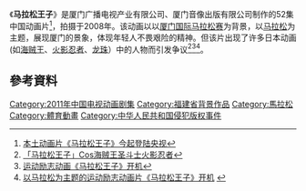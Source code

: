 {{expand|time=2015-06-15T08:02:38+00:00}}
{{noteTA|G1=DragonBall}}
{{Infobox animanga/Headerofja
|標題=马拉松王子
|image=
|size= 
|caption= 
|japanese= 
|english=
|romaji= 
|類型=[[励志|励志]]
}}
{{Infobox animanga/TVAnime
|原作=
|監督=
|腳本=
|人物設定=
|動畫製作=[[厦门音像出版有限公司|厦门音像出版有限公司]]、[[厦门广播电视产业有限公司|厦门广播电视产业有限公司]]
|製作=
|播放電視台={{flagicon|China}} [[中国中央电视台|CCTV]]等
|其他電視台=
|播放開始=2011年3月5日
|播放結束= 已结束
|話數=52集
|其他=
}}
{{Infobox animanga/Footerofja}}

《'''马拉松王子'''》是厦门广播电视产业有限公司、厦门音像出版有限公司制作的52集中国动画片<ref>[http://news.xmnn.cn/xmxw/201103/t20110305_1725272.htm 本土动画片《马拉松王子》今起登陆央视]{{dead link|date=2018年5月 |bot=InternetArchiveBot |fix-attempted=yes }}</ref>，拍摄于2008年。该动画以以[[厦门国际马拉松赛|厦门国际马拉松赛]]为背景，以[[马拉松|马拉松]]为主题，展现厦门的景象，体现年轻人不畏艰险的精神。但该片出现了许多日本动画(如[[海贼王|海贼王]]、[[火影忍者|火影忍者]]、[[龙珠|龙珠]]）中的人物而引发争议<ref>[http://comic.dbw.cn/system/2011/04/12/053095716.shtml 「马拉松王子」Cos海贼王圣斗士火影忍者]</ref><ref>[http://news.qhdnews.com/2008/1128/9832.shtml 运动励志动画《马拉松王子》开机]{{dead link|date=2018年5月 |bot=InternetArchiveBot |fix-attempted=yes }}</ref><ref>[http://www.fj.xinhuanet.com/nnews/2008-11/27/content_15037771.htm 以马拉松为主题的运动励志动画片《马拉松王子》开机] {{webarchive|url=https://web.archive.org/web/20160304200313/http://www.fj.xinhuanet.com/nnews/2008-11/27/content_15037771.htm |date=2016-03-04 }}</ref>。

==參考資料==
{{Reflist}}

[[Category:2011年中国电视动画剧集|Category:2011年中国电视动画剧集]]
[[Category:福建省背景作品|Category:福建省背景作品]]
[[Category:馬拉松|Category:馬拉松]]
[[Category:體育動畫|Category:體育動畫]]
[[Category:中华人民共和国侵犯版权事件|Category:中华人民共和国侵犯版权事件]]